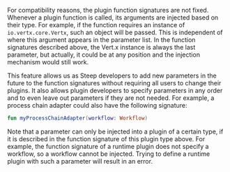 For compatibility reasons, the plugin function signatures are
not fixed. Whenever a plugin function is called, its arguments are injected
based on their type. For example, if the function requires an instance of
`io.vertx.core.Vertx`, such an object will be passed. This is independent of
where this argument appears in the parameter list. In the function signatures
described above, the Vert.x instance is always the last parameter, but actually,
it could be at any position and the injection mechanism would still work.

This feature allows us as Steep developers to add new parameters in the future to
the function signatures without requiring all users to change their plugins.
It also allows plugin developers to specify parameters in any order and
to even leave out parameters if they are not needed. For example,
a <DocsLink href="#process-chain-adapters">process chain adapter</DocsLink>
could also have the following signature:

```kotlin
fun myProcessChainAdapter(workflow: Workflow)
```

Note that a parameter can only be injected into a plugin of a certain type,
if it is described in the function signature of this plugin type above. For
example, the function signature of a <DocsLink href="#custom-runtimes">runtime plugin</DocsLink>
does not specify a <DocsLink href="#workflows">workflow</DocsLink>, so a
workflow cannot be injected. Trying to define a runtime plugin with such a
parameter will result in an error.
